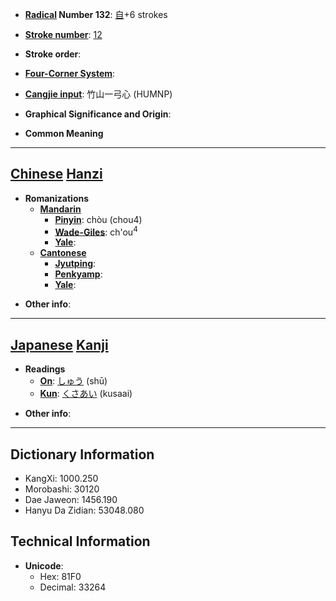 * '''[[Wiktionary:Chinese radical index| Radical]] Number 132''': [[Wiktionary:Chinese radical index 自|自]]+6 strokes

* '''[[Wiktionary:Chinese total strokes index|Stroke number]]''': [[Wiktionary:Chinese total strokes index 12|12]]

* '''Stroke order''': 

* '''[[Wiktionary:Chinese four corner index|Four-Corner System]]''': 

* '''[[Wiktionary:Chinese Cangjie index|Cangjie input]]''': 竹山一弓心 (HUMNP)

* '''Graphical Significance and Origin''': 

* '''Common Meaning'''

----

== [[Chinese]] [[Hanzi]] ==

* '''Romanizations'''
** '''[[Mandarin]]'''
*** '''[[Pinyin]]''': chòu (chou4)
*** '''[[Wade-Giles]]''': ch'ou<sup>4</sup>
*** '''[[Yale]]''': 
** '''[[Cantonese]]'''
*** '''[[Jyutping]]''':
*** '''[[Penkyamp]]''': 
*** '''[[Yale]]''': 

* '''Other info''': 

----

== [[Japanese]] [[Kanji]] ==

* '''Readings'''
** '''[[On]]''': [[しゅう]] (shū)
** '''[[Kun]]''': [[くさあい]] (kusaai)

* '''Other info''':  

----

== Dictionary Information ==

* KangXi: 1000.250
* Morobashi: 30120
* Dae Jaweon: 1456.190
* Hanyu Da Zidian: 53048.080

== Technical Information ==

* '''Unicode''':
** Hex: 81F0
** Decimal: 33264
